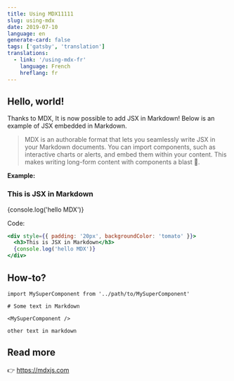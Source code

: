 ```yaml
---
title: Using MDX11111
slug: using-mdx
date: 2019-07-10
language: en
generate-card: false
tags: ['gatsby', 'translation']
translations:
  - link: '/using-mdx-fr'
    language: French
    hreflang: fr
---
```


## Hello, world!

Thanks to MDX, It is now possible to add JSX in Markdown! Below is an example of JSX embedded in Markdown. <br />

> MDX is an authorable format that lets you seamlessly write JSX in your Markdown documents. You can import components, such as interactive charts or alerts, and embed them within your content. This makes writing long-form content with components a blast 🚀.


**Example:**

<div style={{ padding: '20px', backgroundColor: 'tomato' }}>
  <h3>This is JSX in Markdown</h3>
  {console.log('hello MDX')}
</div>

Code:

```jsx
<div style={{ padding: '20px', backgroundColor: 'tomato' }}>
  <h3>This is JSX in Markdown</h3>
  {console.log('hello MDX')}
</div>
```


## How-to?

```jsx{5}
import MySuperComponent from '../path/to/MySuperComponent'

# Some text in Markdown

<MySuperComponent />

other text in markdown
```

## Read more

👉 https://mdxjs.com